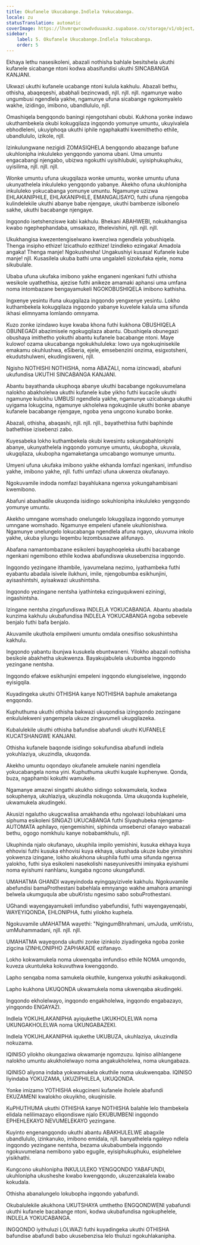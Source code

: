 ```yaml
---
title: Okufanele Ukucabange.Indlela Yokucabanga.
locale: zu
statusTranslation: automatic
coverImage: https://lhvmrqwrcowdvduuaukz.supabase.co/storage/v1/object/public/strapi-uploads/small_cover-educacion-fundamental.webp-2d51a7828a2b1309555be27f7e2a61a0.webp
sidebar:
    label: 5. Okufanele Ukucabange.Indlela Yokucabanga.
    order: 5
---
```

Ekhaya lethu nasesikoleni, abazali nothisha bahlale besitshela ukuthi kufanele sicabange ntoni kodwa abasifundisi ukuthi SINCABANGA KANJANI.

Ukwazi ukuthi kufanele ucabange ntoni kulula kakhulu. Abazali bethu, othisha, abaqeqeshi, ababhali bezincwadi, njll. njll. njll. ngamunye wabo ungumbusi ngendlela yakhe, ngamunye ufuna sicabange ngokomyalelo wakhe, izidingo, imibono, ubandlululo, njll.

Omashiqela bengqondo baningi njengotshani obubi. Kukhona yonke indawo ukuthambekela okubi kokugqilaza ingqondo yomunye umuntu, ukuyivalela ebhodleleni, ukuyiphoqa ukuthi iphile ngaphakathi kwemithetho ethile, ubandlululo, izikole, njll.

Izinkulungwane nezigidi ZOMASIQHELA bengqondo abazange bafune ukuhlonipha inkululeko yengqondo yanoma ubani. Uma umuntu engacabangi njengabo, ubizwa ngokuthi uyisihlubuki, uyisiphukuphuku, uyisilima, njll. njll. njll.

Wonke umuntu ufuna ukugqilaza wonke umuntu, wonke umuntu ufuna ukunyathelela inkululeko yengqondo yabanye. Akekho ofuna ukuhlonipha inkululeko yokucabanga yomunye umuntu. Ngamunye uzizwa EHLAKANIPHILE, EHLAKANIPHILE, EMANGALISAYO, futhi ufuna njengoba kulindelekile ukuthi abanye babe njengaye, ukuthi bambenze isibonelo sakhe, ukuthi bacabange njengaye.

Ingqondo isetshenziswe kabi kakhulu. Bhekani ABAHWEBI, nokukhangisa kwabo ngephephandaba, umsakazo, ithelevishini, njll. njll. njll.

Ukukhangisa kwezentengiselwano kwenziwa ngendlela yobushiqela. Thenga insipho ethize! Izicathulo ezithize! Izindleko ezingaka! Amadola angaka! Thenga manje! Ngokushesha! Ungakushiyi kusasa! Kufanele kube manje! njll. Kusasilela ukuba bathi uma ungalaleli sizokufaka ejele, noma sikubulale.

Ubaba ufuna ukufaka imibono yakhe enganeni ngenkani futhi uthisha wesikole uyathethisa, ajezise futhi anikeze amamaki aphansi uma umfana noma intombazane bengayamukeli NGOKOBUSHIQELA imibono kathisha.

Ingxenye yesintu ifuna ukugqilaza ingqondo yengxenye yesintu. Lokho kuthambekela kokugqilaza ingqondo yabanye kuvelele kalula uma sifunda ikhasi elimnyama lomlando omnyama.

Kuzo zonke izindawo kuye kwaba khona futhi kukhona OBUSHIQELA OBUNEGADI abazimisele ngokugqilaza abantu. Obushiqela obunegazi obushaya imithetho yokuthi abantu kufanele bacabange ntoni. Maye kulowo! ozama ukucabanga ngokukhululeka: lowo uya ngokuqinisekile emakamu okuhlushwa, eSiberia, ejele, emsebenzini onzima, esigxotsheni, ekudutshulweni, ekudingisweni, njll.

Ngisho NOTHISHI NOTHISHA, noma ABAZALI, noma izincwadi, abafuni ukufundisa UKUTHI SINCABANGA KANJANI.

Abantu bayathanda ukuphoqa abanye ukuthi bacabange ngokuvumelana nalokho abakholelwa ukuthi kufanele kube yikho futhi kucacile ukuthi ngamunye kulokhu UMBUSI ngendlela yakhe, ngamunye uzicabanga ukuthi uyigama lokugcina, ngamunye ukholelwa ngokuqinile ukuthi bonke abanye kufanele bacabange njengaye, ngoba yena ungcono kunabo bonke.

Abazali, othisha, abaqashi, njll. njll. njll., bayathethisa futhi baphinde bathethise izisebenzi zabo.

Kuyesabeka lokho kuthambekela okubi kwesintu sokungabahloniphi abanye, ukunyathelela ingqondo yomunye umuntu, ukubopha, ukuvala, ukugqilaza, ukubopha ngamaketanga umcabango womunye umuntu.

Umyeni ufuna ukufaka imibono yakhe ekhanda lomfazi ngenkani, imfundiso yakhe, imibono yakhe, njll. futhi umfazi ufuna ukwenza okufanayo.

Ngokuvamile indoda nomfazi bayahlukana ngenxa yokungahambisani kwemibono.

Abafuni abashadile ukuqonda isidingo sokuhlonipha inkululeko yengqondo yomunye umuntu.

Akekho umngane womshado onelungelo lokugqilaza ingqondo yomunye umngane womshado. Ngamunye empeleni ufanele ukuhlonishwa. Ngamunye unelungelo lokucabanga ngendlela afuna ngayo, ukuvuma inkolo yakhe, ukuba yilungu leqembu lezombusazwe alifunayo.

Abafana namantombazane esikoleni bayaphoqeleka ukuthi bacabange ngenkani ngemibono ethile kodwa abafundiswa ukusebenzisa ingqondo.

Ingqondo yezingane ithambile, iyavumelana nezimo, iyathambeka futhi eyabantu abadala isivele ilukhuni, imile, njengobumba esikhunjini, ayisashintshi, ayisakwazi ukushintsha.

Ingqondo yezingane nentsha iyathinteka ezinguqukweni eziningi, ingashintsha.

Izingane nentsha zingafundiswa INDLELA YOKUCABANGA. Abantu abadala kunzima kakhulu ukubafundisa INDLELA YOKUCABANGA ngoba sebevele benjalo futhi bafa benjalo.

Akuvamile ukuthola empilweni umuntu omdala onesifiso sokushintsha kakhulu.

Ingqondo yabantu ibunjwa kusukela ebuntwaneni. Yilokho abazali nothisha besikole abakhetha ukukwenza. Bayakujabulela ukubumba ingqondo yezingane nentsha.

Ingqondo efakwe esikhunjini empeleni ingqondo elungiselelwe, ingqondo eyisigqila.

Kuyadingeka ukuthi OTHISHA kanye NOTHISHA baphule amaketanga engqondo.

Kuphuthuma ukuthi othisha bakwazi ukuqondisa izingqondo zezingane enkululekweni yangempela ukuze zingavumeli ukugqilazeka.

Kubalulekile ukuthi othisha bafundise abafundi ukuthi KUFANELE KUCATSHANGWE KANJANI.

Othisha kufanele baqonde isidingo sokufundisa abafundi indlela yokuhlaziya, ukuzindla, ukuqonda.

Akekho umuntu oqondayo okufanele amukele nanini ngendlela yokucabangela noma yini. Kuphuthuma ukuthi kuqale kuphenywe. Qonda, buza, ngaphambi kokuthi wamukele.

Ngamanye amazwi singathi akukho sidingo sokwamukela, kodwa sokuphenya, ukuhlaziya, ukuzindla nokuqonda. Uma ukuqonda kuphelele, ukwamukela akudingeki.

Akusizi ngalutho ukugcwalisa amakhanda ethu ngolwazi lobuhlakani uma siphuma esikoleni SINGAZI UKUCABANGA futhi Siyaqhubeka njengama-AUTOMATA aphilayo, njengemishini, siphinda umsebenzi ofanayo wabazali bethu, ogogo nomkhulu kanye nobabamkhulu, njll.

Ukuphinda njalo okufanayo, ukuphila impilo yemishini, kusuka ekhaya kuya ehhovisi futhi kusuka ehhovisi kuya ekhaya, ukushada ukuze kube yimishini yokwenza izingane, lokho akukhona ukuphila futhi uma sifunda ngenxa yalokho, futhi siya esikoleni nasekolishi naseyunivesithi iminyaka eyishumi noma eyishumi nanhlanu, kungaba ngcono ukungafundi.

UMAHATMA GHANDI wayeyindoda eyingqayizivele kakhulu. Ngokuvamile abefundisi bamaProthestani babehlala emnyango wakhe amahora amaningi belwela ukumguqula abe ubuKristu ngesimo sabo sobuProthestani.

UGhandi wayengayamukeli imfundiso yabefundisi, futhi wayengayenqabi, WAYEYIQONDA, EHLONIPHA, futhi yilokho kuphela.

Ngokuvamile uMAHATMA wayethi: "NgingumBhrahmani, umJuda, umKristu, umMuhammadani, njll. njll. njll.

UMAHATMA wayeqonda ukuthi zonke izinkolo ziyadingeka ngoba zonke zigcina IZINHLONIPHO ZAPHAKADE ezifanayo.

Lokho kokwamukela noma ukwenqaba imfundiso ethile NOMA umqondo, kuveza ukuntuleka kokuvuthwa kwengqondo.

Lapho senqaba noma samukela okuthile, kungenxa yokuthi asikakuqondi.

Lapho kukhona UKUQONDA ukwamukela noma ukwenqaba akudingeki.

Ingqondo ekholelwayo, ingqondo engakholelwa, ingqondo engabazayo, yingqondo ENGAYAZI.

Indlela YOKUHLAKANIPHA ayiqukethe UKUKHOLELWA noma UKUNGAKHOLELWA noma UKUNGABAZEKI.

Indlela YOKUHLAKANIPHA iqukethe UKUBUZA, ukuhlaziya, ukuzindla nokuzama.

IQINISO yilokho okungaziwa okwamanje ngomzuzu. Iqiniso alihlangene nalokho umuntu akukholelwayo noma angakukholelwa, noma ukungabaza.

IQINISO aliyona indaba yokwamukela okuthile noma ukukwenqaba. IQINISO liyindaba YOKUZAMA, UKUZIPHILELA, UKUQONDA.

Yonke imizamo YOTHISHA ekugcineni kufanele iholele abafundi EKUZAMENI kwalokho okuyikho, okuqinisile.

KuPHUTHUMA ukuthi OTHISHA kanye NOTHISHA balahle lelo thambekela elidala nelilimazayo eliqondiswe njalo EKUBUMBENI ingqondo EPHEHLEKAYO NEVUMELEKAYO yezingane.

Kuyinto engenangqondo ukuthi abantu ABAKHULELWE abagxile ubandlululo, izinkanuko, imibono emidala, njll. banyathelela ngaleyo ndlela ingqondo yezingane nentsha, bezama ukubabumbela ingqondo ngokuvumelana nemibono yabo egugile, eyisiphukuphuku, esiphelelwe yisikhathi.

Kungcono ukuhlonipha INKULULEKO YENGQONDO YABAFUNDI, ukuhlonipha ukusheshe kwabo kwengqondo, ukuzenzakalela kwabo kokudala.

Othisha abanalungelo lokubopha ingqondo yabafundi.

Okubalulekile akukhona UKUTSHAYA umthetho ENGQONDWENI yabafundi ukuthi kufanele bacabange ntoni, kodwa ukubafundisa ngokuphelele, INDLELA YOKUCABANGA.

INGQONDO iyithuluzi LOLWAZI futhi kuyadingeka ukuthi OTHISHA bafundise abafundi babo ukusebenzisa lelo thuluzi ngokuhlakanipha.

